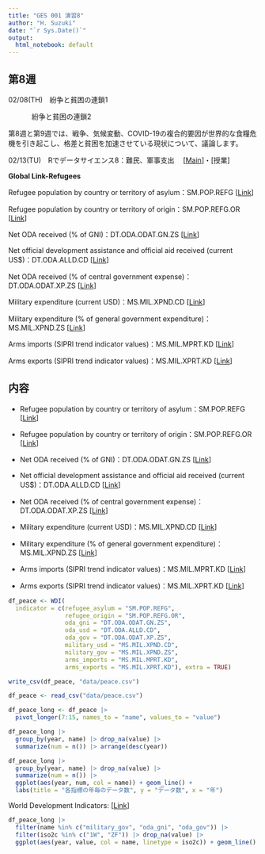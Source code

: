 ```yaml
---
title: "GES 001 演習8"
author: "H. Suzuki"
date: "`r Sys.Date()`"
output:
  html_notebook: default
---
```


## 第8週

02/08(TH)　紛争と貧困の連鎖1

            紛争と貧困の連鎖2

第8週と第9週では、戦争、気候変動、COVID-19の複合的要因が世界的な食糧危機を引き起こし、格差と貧困を加速させている現状について、議論します。

02/13(TU)　Rでデータサイエンス8：難民、軍事支出　 [[Main](https://ds-sl.github.io/intro2r/ges001/ges001-main.nb.html)]・[授業]

**Global Link-Refugees**

Refugee population by country or territory of asylum：SM.POP.REFG [[Link](https://data.worldbank.org/indicator/SM.POP.REFG)]

Refugee population by country or territory of origin：SM.POP.REFG.OR [[Link](https://data.worldbank.org/indicator/SM.POP.REFG.OR)]

Net ODA received (% of GNI)：DT.ODA.ODAT.GN.ZS [[Link](https://data.worldbank.org/indicator/DT.ODA.ODAT.GN.ZS)]

Net official development assistance and official aid received (current US\$)：DT.ODA.ALLD.CD [[Link](https://data.worldbank.org/indicator/DT.ODA.ALLD.CD)]

Net ODA received (% of central government expense)：DT.ODA.ODAT.XP.ZS [[Link](https://data.worldbank.org/indicator/DT.ODA.ODAT.XP.ZS)]

Military expenditure (current USD)：MS.MIL.XPND.CD [[Link](https://data.worldbank.org/indicator/MS.MIL.XPND.CD)]

Military expenditure (% of general government expenditure)：MS.MIL.XPND.ZS [[Link](https://data.worldbank.org/indicator/MS.MIL.XPND.ZS)]

Arms imports (SIPRI trend indicator values)：MS.MIL.MPRT.KD [[Link](https://databank.worldbank.org/metadataglossary/world-development-indicators/series/MS.MIL.MPRT.KD)]

Arms exports (SIPRI trend indicator values)：MS.MIL.XPRT.KD [[Link](https://databank.worldbank.org/metadataglossary/world-development-indicators/series/MS.MIL.XPRT.KD)]

## 内容

-   Refugee population by country or territory of asylum：SM.POP.REFG [[Link](https://data.worldbank.org/indicator/SM.POP.REFG)]

-   Refugee population by country or territory of origin：SM.POP.REFG.OR [[Link](https://data.worldbank.org/indicator/SM.POP.REFG.OR)]

-   Net ODA received (% of GNI)：DT.ODA.ODAT.GN.ZS [[Link](https://data.worldbank.org/indicator/DT.ODA.ODAT.GN.ZS)]

-   Net official development assistance and official aid received (current US\$)：DT.ODA.ALLD.CD [[Link](https://data.worldbank.org/indicator/DT.ODA.ALLD.CD)]

-   Net ODA received (% of central government expense)：DT.ODA.ODAT.XP.ZS [[Link](https://data.worldbank.org/indicator/DT.ODA.ODAT.XP.ZS)]

-   Military expenditure (current USD)：MS.MIL.XPND.CD [[Link](https://data.worldbank.org/indicator/MS.MIL.XPND.CD)]

-   Military expenditure (% of general government expenditure)：MS.MIL.XPND.ZS [[Link](https://data.worldbank.org/indicator/MS.MIL.XPND.ZS)]

-   Arms imports (SIPRI trend indicator values)：MS.MIL.MPRT.KD [[Link](https://databank.worldbank.org/metadataglossary/world-development-indicators/series/MS.MIL.MPRT.KD)]

-   Arms exports (SIPRI trend indicator values)：MS.MIL.XPRT.KD [[Link](https://databank.worldbank.org/metadataglossary/world-development-indicators/series/MS.MIL.XPRT.KD)]

```r
df_peace <- WDI(
  indicator = c(refugee_asylum = "SM.POP.REFG",
                refugee_origin = "SM.POP.REFG.OR",
                oda_gni = "DT.ODA.ODAT.GN.ZS",
                oda_usd = "DT.ODA.ALLD.CD",
                oda_gov = "DT.ODA.ODAT.XP.ZS",
                military_usd = "MS.MIL.XPND.CD",
                military_gov = "MS.MIL.XPND.ZS",
                arms_imports = "MS.MIL.MPRT.KD",
                arms_exports = "MS.MIL.XPRT.KD"), extra = TRUE)
```

```r
write_csv(df_peace, "data/peace.csv")
```

```r
df_peace <- read_csv("data/peace.csv")
```

```r
df_peace_long <- df_peace |> 
  pivot_longer(7:15, names_to = "name", values_to = "value")
```

```r
df_peace_long |> 
  group_by(year, name) |> drop_na(value) |>
  summarize(num = n()) |> arrange(desc(year))
```

```r
df_peace_long |> 
  group_by(year, name) |> drop_na(value) |>
  summarize(num = n()) |> 
  ggplot(aes(year, num, col = name)) + geom_line() +
  labs(title = "各指標の年毎のデータ数", y = "データ数", x = "年")
```

World Development Indicators: [[Link](https://datacatalog.worldbank.org/search/dataset/0037712/World-Development-Indicators)]

```r
df_peace_long |> 
  filter(name %in% c("military_gov", "oda_gni", "oda_gov")) |>
  filter(iso2c %in% c("1W", "ZF")) |> drop_na(value) |>
  ggplot(aes(year, value, col = name, linetype = iso2c)) + geom_line()
```
